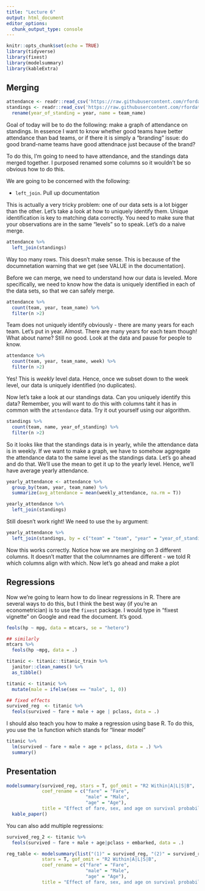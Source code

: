 ```yaml
---
title: "Lecture 6"
output: html_document
editor_options: 
  chunk_output_type: console
---
```


```r
knitr::opts_chunk$set(echo = TRUE)
library(tidyverse)
library(fixest)
library(modelsummary)
library(kableExtra)
```


## Merging

```r
attendance <- readr::read_csv('https://raw.githubusercontent.com/rfordatascience/tidytuesday/master/data/2020/2020-02-04/attendance.csv')
standings <- readr::read_csv('https://raw.githubusercontent.com/rfordatascience/tidytuesday/master/data/2020/2020-02-04/standings.csv') %>% 
  rename(year_of_standing = year, name = team_name)

```

Goal of today will be to do the following: make a graph of attendance on standings. In essence I want to know whether good teams have better attendance than bad teams, or if there it is simply a "branding" issue: do good brand-name teams have good attendnace just because of the brand?

To do this, I'm going to need to have attendance, and the standings data merged together. I purposed renamed some columns so it wouldn't be so obvious how to do this. 

We are going to be concerned with the following:

* `left_join`. Pull up documentation

This is actually a very tricky problem: one of our data sets is a lot bigger than the other. Let's take a look at how to uniquely identify them. Unique identification is key to matching data correctly. You need to make sure that your observations are in the same "levels" so to speak. Let's do a naive merge.

```r
attendance %>% 
  left_join(standings)
```

Way too many rows. This doesn't make sense. This is because of the documnetation warning that we get (see VALUE in the documentation).

Before we can merge, we need to understand how our data is leveled. More specifically, we need to know how the data is uniquely identified in each of the data sets, so that we can safely merge.

```r
attendance %>% 
  count(team, year, team_name) %>% 
  filter(n >2)
```

Team does not uniquely identify obviously - there are many years for each team. Let's put in year. Almost. There are many years for each team though! What about name? Still no good. Look at the data and pause for people to know. 

```r
attendance %>% 
  count(team, year, team_name, week) %>% 
  filter(n >2)
```

Yes! This is *weekly* level data. Hence, once we subset down to the week level, our data is uniquely identified (no duplicates).

Now let's take a look at our standings data. Can you uniquely identify this data? Remember, you will want to do this with columns taht it has in common with the `attendance` data. Try it out yourself using our algorithm.

```r
standings %>% 
  count(team, name, year_of_standing) %>% 
  filter(n >2)
```

So it looks like that the standings data is in yearly, while the attendance data is in weekly. If we want to make a graph, we have to somehow aggregate the attendance data to the same level as the standings data. Let's go ahead and do that. We'll use the mean to get it up to the yearly level. Hence, we'll have average yearly attendance.

```r
yearly_attendance <- attendance %>% 
  group_by(team, year, team_name) %>% 
  summarize(avg_attendance = mean(weekly_attendance, na.rm = T))
```

```r
yearly_attendance %>% 
  left_join(standings)
```

Still doesn't work right! We need to use the `by` argument:

```r
yearly_attendance %>% 
  left_join(standings, by = c("team" = "team", "year" = "year_of_standing", "team_name" = "name"))
```

Now this works correctly. Notice how we are mergining on 3 different columns. It doesn't matter that the columnnames are different - we told R which columns align with which. Now let's go ahead and make a plot

## Regressions

Now we're going to learn how to do linear regressions in R. There are several ways to do this, but I think the best way (if you're an econometrician) is to use the `fixest` package. I would type in "fixest vignette" on Google and read the document. It's good.

```r
feols(hp ~ mpg, data = mtcars, se = "hetero")

## similarly
mtcars %>% 
  feols(hp ~mpg, data = .)
```

```r
titanic <- titanic::titanic_train %>% 
  janitor::clean_names() %>% 
  as_tibble()

titanic <- titanic %>% 
  mutate(male = ifelse(sex == "male", 1, 0)) 

## fixed effects
survived_reg  <- titanic %>% 
  feols(survived ~ fare + male + age | pclass, data = .)
```

I should also teach you how to make a regression using base R. To do this, you use the `lm` function which stands for "linear model"

```r
titanic %>% 
  lm(survived ~ fare + male + age + pclass, data = .) %>% 
  summary()
```


## Presentation

```r
modelsummary(survived_reg, stars = T, gof_omit = "R2 Within|A|L|S|B",
             coef_rename = c("fare" = "Fare",
                             "male" = "Male",
                             "age" = "Age"),
             title = "Effect of fare, sex, and age on survival probability") %>% 
  kable_paper()
```

You can also add multiple regressions:

```r
survived_reg_2 <- titanic %>% 
  feols(survived ~ fare + male + age|pclass + embarked, data = .)
```

```r
reg_table <- modelsummary(list("(1)" = survived_reg, "(2)" = survived_reg_2),
             stars = T, gof_omit = "R2 Within|A|L|S|B",
             coef_rename = c("fare" = "Fare",
                             "male" = "Male",
                             "age" = "Age"),
             title = "Effect of fare, sex, and age on survival probability") 
```




